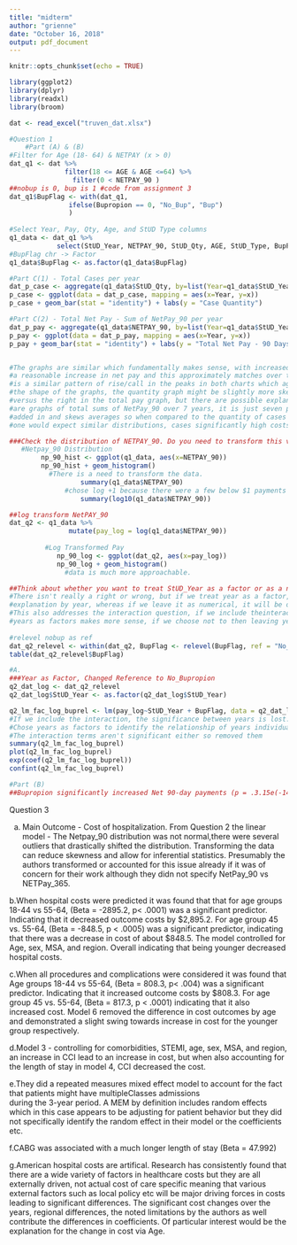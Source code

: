 ```yaml
---
title: "midterm"
author: "grienne"
date: "October 16, 2018"
output: pdf_document
---
```


```r
knitr::opts_chunk$set(echo = TRUE)
```

```r

library(ggplot2)
library(dplyr)
library(readxl)
library(broom)

dat <- read_excel("truven_dat.xlsx")

```

```r

#Question 1
    #Part (A) & (B)
#Filter for Age (18- 64) & NETPAY (x > 0)
dat_q1 <- dat %>%
              filter(18 <= AGE & AGE <=64) %>%
                filter(0 < NETPAY_90 )
##nobup is 0, bup is 1 #code from assignment 3
dat_q1$BupFlag <- with(dat_q1,
               ifelse(Bupropion == 0, "No_Bup", "Bup")
               )
                  
#Select Year, Pay, Qty, Age, and StUD Type columns
q1_data <- dat_q1 %>%
            select(StUD_Year, NETPAY_90, StUD_Qty, AGE, StUD_Type, BupFlag)
#BupFlag chr -> Factor
q1_data$BupFlag <- as.factor(q1_data$BupFlag) 

#Part C(1) - Total Cases per year
dat_p_case <- aggregate(q1_data$StUD_Qty, by=list(Year=q1_data$StUD_Year), FUN=sum)
p_case <- ggplot(data = dat_p_case, mapping = aes(x=Year, y=x))
p_case + geom_bar(stat = "identity") + labs(y = "Case Quantity")

#Part C(2) - Total Net Pay - Sum of NetPay_90 per year
dat_p_pay <- aggregate(q1_data$NETPAY_90, by=list(Year=q1_data$StUD_Year), FUN=sum)
p_pay <- ggplot(data = dat_p_pay, mapping = aes(x=Year, y=x))
p_pay + geom_bar(stat = "identity") + labs(y = "Total Net Pay - 90 Days")


#The graphs are similar which fundamentally makes sense, with increased number of cases we expect 
#a reasonable increase in net pay and this approximately matches over the two graphs. There 
#is a similar pattern of rise/call in the peaks in both charts which again is sensible. As for 
#the shape of the graphs, the quantity graph might be slightly more skewed to the left 
#versus the right in the total pay graph, but there are possible explanations for this. As these 
#are graphs of total sums of NetPay_90 over 7 years, it is just seven points so any outliers gets 
#added in and skews averages so when compared to the quantity of cases it shifts outcomes where 
#one would expect similar distributions, cases significantly high costs impact the distribution. 

```


```r

###Check the distribution of NETPAY_90. Do you need to transform this variable?  
   #Netpay_90 Distribution
        np_90_hist <- ggplot(q1_data, aes(x=NETPAY_90))
        np_90_hist + geom_histogram()
          #There is a need to transform the data. 
                  summary(q1_data$NETPAY_90)
              #chose log +1 because there were a few below $1 payments
                  summary(log10(q1_data$NETPAY_90))

##log transform NetPAY_90 
dat_q2 <- q1_data %>% 
               mutate(pay_log = log(q1_data$NETPAY_90))
      
         #Log Transformed Pay
            np_90_log <- ggplot(dat_q2, aes(x=pay_log))
            np_90_log + geom_histogram()
              #data is much more approachable. 

##Think about whether you want to treat StUD_Year as a factor or as a numerical variable.            
#There isn't really a right or wrong, but if we treat year as a factor, the output will be an 
#explanation by year, whereas if we leave it as numerical, it will be over the whole timespan. 
#This also addresses the interaction question, if we include theinteraction then having 
#years as factors makes more sense, if we choose not to then leaving years as numbers is sensible.          
            
#relevel nobup as ref 
dat_q2_relevel <- within(dat_q2, BupFlag <- relevel(BupFlag, ref = "No_Bup"))
table(dat_q2_relevel$BupFlag)

#A.
###Year as Factor, Changed Reference to No_Bupropion
q2_dat_log <- dat_q2_relevel
q2_dat_log$StUD_Year <- as.factor(q2_dat_log$StUD_Year)

q2_lm_fac_log_buprel <- lm(pay_log~StUD_Year + BupFlag, data = q2_dat_log)
#If we include the interaction, the significance between years is lost.
#Chose years as factors to identify the relationship of years individually. 
#The interaction terms aren't significant either so removed them
summary(q2_lm_fac_log_buprel)
plot(q2_lm_fac_log_buprel)
exp(coef(q2_lm_fac_log_buprel))
confint(q2_lm_fac_log_buprel)

#Part (B)
##Bupropion significantly increased Net 90-day payments (p = .3.15e(-14) > .05).  
```


Question 3

a. Main Outcome - Cost of hospitalization. 
From Question 2 the linear model - The Netpay_90 distribution was not normal,there were several outliers 
that drastically shifted the distribution. Transforming the data can reduce skewness and allow for inferential statistics. Presumably the authors transformed or accounted for this issue already if it was of concern for their work although they didn not specify NetPay_90 vs NETPay_365.  

b.When hospital costs were predicted it was found that that for age groups 18-44 vs 55-64, (Beta = -2895.2, p< .0001) was a significant predictor. Indicating that it decreased outcome costs by $2,895.2. For age group 45 vs. 55-64, (Beta = -848.5, p < .0005) was a   significant predictor, indicating that there was a decrease in cost of about $848.5. The model controlled for Age, sex, MSA, and region.  Overall indicating that being younger decreased hospital costs.

c.When all procedures and complications were considered it was found that Age groups 18-44 vs 55-64, (Beta = 808.3, p< .004) was a   significant predictor. Indicating that it increased outcome costs by $808.3. For age group 45 vs. 55-64, (Beta = 817.3, p < .0001)   indicating that it also increased cost. Model 6 removed the difference in cost outcomes by age and demonstrated a slight swing towards   increase in cost for the younger group respectively.

d.Model 3 - controlling for comorbidities, STEMI, age, sex, MSA, and region, an increase in CCI lead to an increase in cost, but when   also accounting for the length of stay in model 4, CCI decreased the cost.

e.They did a repeated measures mixed effect model to account for the fact that patients might have multipleClasses admissions  
during the 3-year period. A MEM by definition includes random effects which in this case appears to be adjusting for patient behavior   but they did not specifically identify the random effect in their model or the coefficients etc.

f.CABG was associated with a much longer length of stay (Beta = 47.992)

g.American hospital costs are artifical. Research has consistently found that there are a wide variety of factors in healthcare costs   but they are all externally driven, not actual cost of care specific meaning that various external factors such as local policy etc   will be major driving forces in costs leading to significant differences. The significant cost changes over the years, regional   differences, the noted limitations by the authors as well contribute the differences in coefficients. Of particular interest would be   the explanation for the change in cost via Age.
 
